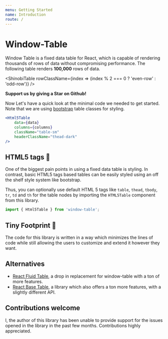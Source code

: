 ```yaml
---
menu: Getting Started
name: Introduction
route: /
---
```


# Window-Table
Window Table is a fixed data table for React, which is capable of rendering thousands of rows of data
without compromising performance. The following table renders **100,000** rows of data.

<ShinobiTable rowClassName={index => (index % 2 === 0 ? 'even-row' : 'odd-row')} />

**Support us by giving a Star on Github!**
<GhStars />

Now Let's have a quick look at the minimal code we needed to get started.
Note that we are using [bootstrap](https://getbootstrap.com/docs/4.1/content/tables/) table classes for styling.
```jsx harmony
<Html5Table
    data={data}
    columns={columns}
    className="table-sm"
    headerClassName="thead-dark"
/>
```

## HTML5 tags 💅
One of the biggest pain points in using a fixed data table is styling. In contrast, basic HTML5 tags based tables
can be easily styled using an off the shelf style system like bootstrap.

Thus, you can optionally use default HTML 5 tags like `table`, `thead`, `tbody`, `tr`, `td` and `th` for the table
nodes by importing the `HTML5Table` component from this library.

```jsx harmony
import { Html5Table } from 'window-table';
```

## Tiny Footprint 👶
The code for this library is written in a way which minimizes the lines of code
while still allowing the users to customize and extend it however they want.

## Alternatives
* [React Fluid Table](https://mckervinc.github.io/react-fluid-table/#/),
a drop in replacement for window-table with a ton of more features.
* [React Base Table](https://autodesk.github.io/react-base-table),
a library which also offers a ton more features, with a slightly different API.

## Contributions welcome
I, the author of this library has been unable to provide support for the issues opened in the library
in the past few months. Contributions highly appreciated.
